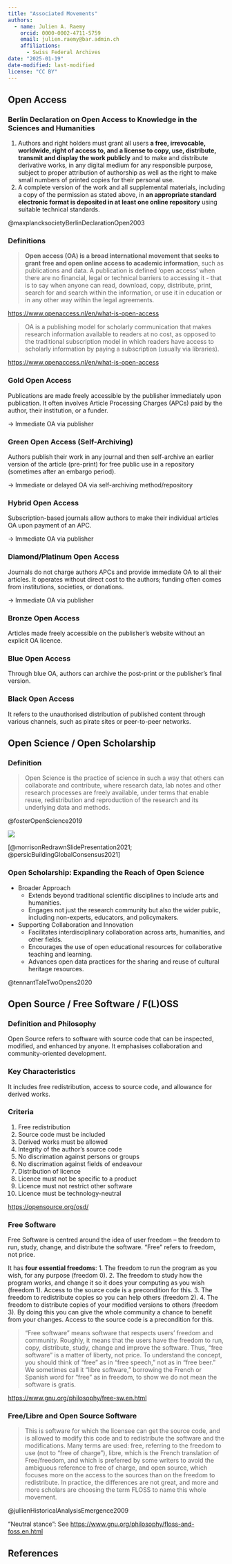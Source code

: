 ---
title: "Associated Movements"
authors: 
  - name: Julien A. Raemy
    orcid: 0000-0002-4711-5759
    email: julien.raemy@bar.admin.ch
    affiliations:
      - Swiss Federal Archives
date: "2025-01-19"
date-modified: last-modified
license: "CC BY"
---

## Open Access

### Berlin Declaration on Open Access to Knowledge in the Sciences and Humanities

1. Authors and right holders must grant all users **a free, irrevocable, worldwide, right of access to, and a license to copy, use, distribute, transmit and display the work publicly** and to make and distribute derivative works, in any digital medium for any responsible purpose, subject to proper attribution of authorship as well as the right to make small numbers of printed copies for their personal use.
2. A complete version of the work and all supplemental materials, including a copy of the permission as stated above, in **an appropriate standard electronic format is deposited in at least one online repository** using suitable technical standards.

@maxplancksocietyBerlinDeclarationOpen2003

### Definitions

> **Open access (OA) is a broad international movement that seeks to grant free and open online access to academic information**, such as publications and data. A publication is defined 'open access' when there are no financial, legal or technical barriers to accessing it - that is to say when anyone can read, download, copy, distribute, print, search for and search within the information, or use it in education or in any other way within the legal agreements. 

<https://www.openaccess.nl/en/what-is-open-access>

> OA is a publishing model for scholarly communication that makes research information available to readers at no cost, as opposed to the traditional subscription model in which readers have access to scholarly information by paying a subscription (usually via libraries). 

<https://www.openaccess.nl/en/what-is-open-access>

### Gold Open Access

Publications are made freely accessible by the publisher immediately upon publication. It often involves Article Processing Charges (APCs) paid by the author, their institution, or a funder.

&rarr; Immediate OA via publisher

### Green Open Access (Self-Archiving)

Authors publish their work in any journal and then self-archive an earlier version of the article (pre-print) for free public use in a repository (sometimes after an embargo period).

&rarr; Immediate or delayed OA via self-archiving method/repository

### Hybrid Open Access

Subscription-based journals allow authors to make their individual articles OA upon payment of an APC.

&rarr; Immediate OA via publisher

### Diamond/Platinum Open Access

Journals do not charge authors APCs and provide immediate OA to all their articles. It operates without direct cost to the authors; funding often comes from institutions, societies, or donations.

&rarr; Immediate OA via publisher

### Bronze Open Access

Articles made freely accessible on the publisher's website without an explicit OA licence.

### Blue Open Access

Through blue OA, authors can archive the post-print or the publisher’s final version.

### Black Open Access

It refers to the unauthorised distribution of published content through various channels, such as pirate sites or peer-to-peer networks.

## Open Science / Open Scholarship

### Definition

> Open Science is the practice of science in such a way that others can collaborate and contribute, where research data, lab notes and other research processes are freely available, under terms that enable reuse, redistribution and reproduction of the research and its underlying data and methods.

@fosterOpenScience2019

![](https://upload.wikimedia.org/wikipedia/commons/2/28/Osc2021-unesco-open-science-no-gray.png)

[@morrisonRedrawnSlidePresentation2021; @persicBuildingGlobalConsensus2021]

### Open Scholarship: Expanding the Reach of Open Science

- Broader Approach
  - Extends beyond traditional scientific disciplines to include arts and humanities.
  - Engages not just the research community but also the wider public, including non-experts, educators, and policymakers.
- Supporting Collaboration and Innovation
  - Facilitates interdisciplinary collaboration across arts, humanities, and other fields.
  - Encourages the use of open educational resources for collaborative teaching and learning.
  - Advances open data practices for the sharing and reuse of cultural heritage resources.

@tennantTaleTwoOpens2020

## Open Source / Free Software / F(L)OSS

### Definition and Philosophy 

Open Source refers to software with source code that can be inspected, modified, and enhanced by anyone. It emphasises collaboration and community-oriented development.

### Key Characteristics

It includes free redistribution, access to source code, and allowance for derived works.

### Criteria

1. Free redistribution
2. Source code must be included
3. Derived works must be allowed
4. Integrity of the author's source code
5. No discrimation against persons or groups
6. No discrimation against fields of endeavour
7. Distribution of licence
8. Licence must not be specific to a product
9. Licence must not restrict other software
10. Licence must be technology-neutral

<https://opensource.org/osd/>

### Free Software

Free Software is centred around the idea of user freedom – the freedom to run, study, change, and distribute the software. "Free" refers to freedom, not price.

It has **four essential freedoms**:
1. The freedom to run the program as you wish, for any purpose (freedom 0).
2. The freedom to study how the program works, and change it so it does your computing as you wish (freedom 1). Access to the source code is a precondition for this.
3. The freedom to redistribute copies so you can help others (freedom 2).
4. The freedom to distribute copies of your modified versions to others (freedom 3). By doing this you can give the whole community a chance to benefit from your changes. Access to the source code is a precondition for this.

> “Free software” means software that respects users' freedom and community. Roughly, it means that the users have the freedom to run, copy, distribute, study, change and improve the software. Thus, “free software” is a matter of liberty, not price. To understand the concept, you should think of “free” as in “free speech,” not as in “free beer.” We sometimes call it “libre software,” borrowing the French or Spanish word for “free” as in freedom, to show we do not mean the software is gratis.

<https://www.gnu.org/philosophy/free-sw.en.html>

### Free/Libre and Open Source Software

> This is software for which the licensee can get the source code, and is allowed to modify this code and to redistribute the software and the modifications. Many terms are used: free, referring to the freedom to use (not to “free of charge”), libre, which is the French translation of Free/freedom, and which is preferred by some writers to avoid the ambiguous reference to free of charge, and open source, which focuses more on the access to the sources than on the freedom to redistribute. In practice, the differences are not great, and more and more scholars are choosing the term FLOSS to name this whole movement.

@jullienHistoricalAnalysisEmergence2009

"Neutral stance": See <https://www.gnu.org/philosophy/floss-and-foss.en.html>

## References
